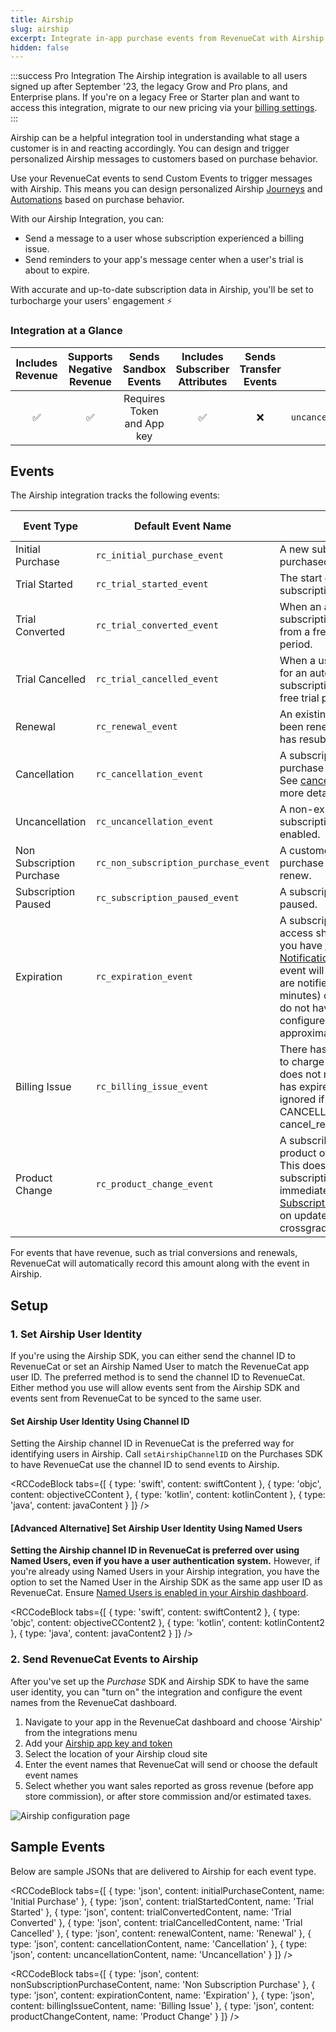 ```yaml
---
title: Airship
slug: airship
excerpt: Integrate in-app purchase events from RevenueCat with Airship
hidden: false
---
```


:::success Pro Integration
The Airship integration is available to all users signed up after September '23, the legacy Grow and Pro plans, and Enterprise plans. If you're on a legacy Free or Starter plan and want to access this integration, migrate to our new pricing via your [billing settings](https://app.revenuecat.com/settings/billing).
:::

Airship can be a helpful integration tool in understanding what stage a customer is in and reacting accordingly. You can design and trigger personalized Airship messages to customers based on purchase behavior.

Use your RevenueCat events to send Custom Events to trigger messages with Airship. This means you can design personalized Airship [Journeys](https://docs.airship.com/guides/messaging/user-guide/journeys/about/) and [Automations](https://docs.airship.com/guides/messaging/user-guide/messages/automation/about/) based on purchase behavior.

With our Airship Integration, you can:

- Send a message to a user whose subscription experienced a billing issue.
- Send reminders to your app's message center when a user's trial is about to expire.

With accurate and up-to-date subscription data in Airship, you'll be set to turbocharge your users' engagement ⚡️

### Integration at a Glance

| Includes Revenue | Supports Negative Revenue |    Sends Sandbox Events    | Includes Subscriber Attributes | Sends Transfer Events |                                                                      Optional Event Types                                                                       |
| :--------------: | :-----------------------: | :------------------------: | :----------------------------: | :-------------------: | :-------------------------------------------------------------------------------------------------------------------------------------------------------------: |
|        ✅        |            ✅             | Requires Token and App key |               ✅               |          ❌           | `non_subscription_purchase_event` `uncancellation_event``subscription_paused_event``expiration_event``billing_issue_event` `product_change_event` |

## Events

The Airship integration tracks the following events:

| Event Type                | Default Event Name                   | Description                                                                                                                                                                                                                                                                                                                                             | App Store | Play Store | Amazon | Stripe | Promo |
| ------------------------- | ------------------------------------ | ------------------------------------------------------------------------------------------------------------------------------------------------------------------------------------------------------------------------------------------------------------------------------------------------------------------------------------------------------- | --------- | ---------- | ------ | ------ | ----- |
| Initial Purchase          | `rc_initial_purchase_event`          | A new subscription has been purchased.                                                                                                                                                                                                                                                                                                                  | ✅        | ✅         | ✅     | ✅     | ❌    |
| Trial Started             | `rc_trial_started_event`             | The start of an auto-renewing subscription product free trial.                                                                                                                                                                                                                                                                                          | ✅        | ✅         | ✅     | ✅     | ❌    |
| Trial Converted           | `rc_trial_converted_event`           | When an auto-renewing subscription product converts from a free trial to normal paid period.                                                                                                                                                                                                                                                            | ✅        | ✅         | ✅     | ✅     | ❌    |
| Trial Cancelled           | `rc_trial_cancelled_event`           | When a user turns off renewals for an auto-renewing subscription product during a free trial period.                                                                                                                                                                                                                                                    | ✅        | ✅         | ✅     | ✅     | ❌    |
| Renewal                   | `rc_renewal_event`                   | An existing subscription has been renewed or a lapsed user has resubscribed.                                                                                                                                                                                                                                                                            | ✅        | ✅         | ✅     | ✅     | ❌    |
| Cancellation              | `rc_cancellation_event`              | A subscription or non-renewing purchase has been cancelled. See [cancellation reasons](/integrations/webhooks/event-types-and-fields#cancellation-and-expiration-reasons) for more details.                                                                                                                                                    | ✅        | ✅         | ✅     | ✅     | ✅    |
| Uncancellation            | `rc_uncancellation_event`            | A non-expired cancelled subscription has been re-enabled.                                                                                                                                                                                                                                                                                               | ✅        | ✅         | ✅     | ❌     | ❌    |
| Non Subscription Purchase | `rc_non_subscription_purchase_event` | A customer has made a purchase that will not auto-renew.                                                                                                                                                                                                                                                                                                | ✅        | ✅         | ✅     | ✅     | ✅    |
| Subscription Paused       | `rc_subscription_paused_event`       | A subscription has been paused.                                                                                                                                                                                                                                                                                                                         | ❌        | ✅         | ❌     | ❌     | ❌    |
| Expiration                | `rc_expiration_event`                | A subscription has expired and access should be removed. If you have [Platform Server Notifications](/platform-resources/server-notifications) configured, this event will occur as soon as we are notified (within seconds to minutes) of the expiration. If you do not have notifications configured, delays may be approximately 1 hour. | ✅        | ✅         | ✅     | ✅     | ✅    |
| Billing Issue             | `rc_billing_issue_event`             | There has been a problem trying to charge the subscriber. This does not mean the subscription has expired. Can be safely ignored if listening to CANCELLATION event + cancel_reason=BILLING_ERROR.                                                                                                                                                      | ✅        | ✅         | ✅     | ✅     | ❌    |
| Product Change            | `rc_product_change_event`            | A subscriber has changed the product of their subscription. This does not mean the new subscription is in effect immediately. See [Managing Subscriptions](/subscription-guidance/managing-subscriptions) for more details on updates, downgrades, and crossgrades.                                                                                                        | ✅        | ✅         | ❌     | ✅     | ❌    |

For events that have revenue, such as trial conversions and renewals, RevenueCat will automatically record this amount along with the event in Airship.

## Setup

### 1. Set Airship User Identity

If you're using the Airship SDK, you can either send the channel ID to RevenueCat or set an Airship Named User to match the RevenueCat app user ID. The preferred method is to send the channel ID to RevenueCat. Either method you use will allow events sent from the Airship SDK and events sent from RevenueCat to be synced to the same user.

#### Set Airship User Identity Using Channel ID

Setting the Airship channel ID in RevenueCat is the preferred way for identifying users in Airship. Call `setAirshipChannelID` on the Purchases SDK to have RevenueCat use the channel ID to send events to Airship.


<RCCodeBlock tabs={[
    { type: 'swift', content: swiftContent },
    { type: 'objc', content: objectiveCContent },
    { type: 'kotlin', content: kotlinContent },
    { type: 'java', content: javaContent }
]} />

#### [Advanced Alternative] Set Airship User Identity Using Named Users

**Setting the Airship channel ID in RevenueCat is preferred over using Named Users, even if you have a user authentication system.** However, if you're already using Named Users in your Airship integration, you have the option to set the Named User in the Airship SDK as the same app user ID as RevenueCat. Ensure [Named Users is enabled in your Airship dashboard](https://docs.airship.com/guides/messaging/user-guide/project/enable-features/#named-users).


<RCCodeBlock tabs={[
    { type: 'swift', content: swiftContent2 },
    { type: 'objc', content: objectiveCContent2 },
    { type: 'kotlin', content: kotlinContent2 },
    { type: 'java', content: javaContent2 }
]} />

### 2. Send RevenueCat Events to Airship

After you've set up the _Purchase_ SDK and Airship SDK to have the same user identity, you can "turn on" the integration and configure the event names from the RevenueCat dashboard.

1. Navigate to your app in the RevenueCat dashboard and choose 'Airship' from the integrations menu
2. Add your [Airship app key and token](https://docs.airship.com/guides/admin/security/account-security/)
3. Select the location of your Airship cloud site
4. Enter the event names that RevenueCat will send or choose the default event names
5. Select whether you want sales reported as gross revenue (before app store commission), or after store commission and/or estimated taxes.

![Airship configuration page](/images/fd69e5f-app.revenuecat.com_projects_85ff18c7_integrations_branch_6_8d4ce309c76ef85954700461d9ab2ffb.png)

## Sample Events

Below are sample JSONs that are delivered to Airship for each event type.


<RCCodeBlock tabs={[
    { type: 'json', content: initialPurchaseContent, name: 'Initial Purchase' },
    { type: 'json', content: trialStartedContent, name: 'Trial Started' },
    { type: 'json', content: trialConvertedContent, name: 'Trial Converted' },
    { type: 'json', content: trialCancelledContent, name: 'Trial Cancelled' },
    { type: 'json', content: renewalContent, name: 'Renewal' },
    { type: 'json', content: cancellationContent, name: 'Cancellation' },
    { type: 'json', content: uncancellationContent, name: 'Uncancellation' }
]} />


<RCCodeBlock tabs={[
    { type: 'json', content: nonSubscriptionPurchaseContent, name: 'Non Subscription Purchase' },
    { type: 'json', content: expirationContent, name: 'Expiration' },
    { type: 'json', content: billingIssueContent, name: 'Billing Issue' },
    { type: 'json', content: productChangeContent, name: 'Product Change' }
]} />